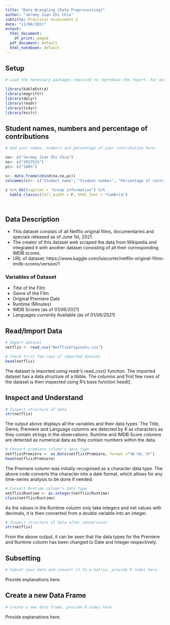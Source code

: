 ```yaml
---
title: "Data Wrangling (Data Preprocessing)"
author: "Jeremy Jian Zhi Chia"
subtitle: Practical assessment 1
date: "11/08/2021"
output:
  html_document:
    df_print: paged
  pdf_document: default
  html_notebook: default
---
```



## **Setup**

```r

# Load the necessary packages required to reproduce the report. For example:

library(kableExtra)
library(magrittr)
library(dplyr)
library(readr)
library(tidyr)
library(knitr)


```


## **Student names, numbers and percentage of contributions**
```r

# Add your names, numbers and percentage of your contribution here.

na<- c("Jeremy Jian Zhi Chia")
no<- c("3917515")
pc<- c("100%")

s<- data.frame(cbind(na,no,pc))
colnames(s)<- c("Student name", "Student number", "Percentage of contribution")

s %>% kbl(caption = "Group information") %>%
  kable_classic(full_width = F, html_font = "Cambria")




```

## **Data Description**

* This dataset consists of all Netflix original films, documentaries and specials released as of June 1st, 2021.
* The creator of this dataset web scraped the data from Wikipedia and integrated it with another dataset consisting of all their corresponding IMDB scores.
* URL of dataset: https://www.kaggle.com/luiscorter/netflix-original-films-imdb-scores/version/1

### **Variables of Dataset**

* Title of the Film
* Genre of the Film
* Original Premiere Date
* Runtime (Minutes)
* IMDB Scores (as of 01/06/2021)
* Languages currently Available (as of 01/06/2021)

## **Read/Import Data**

<!-- Read/Import the data into R, then save it as a data frame. You can use Base R functions or readr, xlsx, readxl, foreign, rvest packages for this purpose. In this step, you must provide the R codes with outputs (i.e. head of data set) and explain everything that you do in order to import/read/scrape the data set. You can provide the R codes with outputs using R chunks like this: -->

```r

# Import dataset
netflix <- read_csv("NetflixOriginals.csv")

# Check first few rows of imported dataset
head(netflix)

```

The dataset is imported using readr's read_csv() function. The imported dataset has a data structure of a tibble. The columns and first few rows of the dataset is then inspected using R's base function head().

## **Inspect and Understand**


```r

# Inspect structure of data
str(netflix)

```

The output above displays all the variables and their data types. The Title, Genre, Premiere and Language columns are detected by R as characters as they contain strings in the observations. Runtime and IMDB Score columns are detected as numerical data as they contain numbers within the data.

```r

# Convert premiere column's data type
netflix$Premiere <- as.Date(netflix$Premiere, format ="%B %d, %Y")
head(netflix$Premiere)

```
The Premiere column was initially recognised as a character data type. The above code converts this character into a date format, which allows for any time-series analysis to be done if needed.

```r

# Convert Runtime column's data type
netflix$Runtime <- as.integer(netflix$Runtime)
class(netflix$Runtime)

```
As the values in the Runtime column only take integers and not values with decimals, it is then converted from a double variable into an integer.

```r

# Inspect structure of data after conversions
str(netflix)

```
From the above output, it can be seen that the data types for the Premiere and Runtime column has been changed to Date and Integer respectively.

## **Subsetting** 

<!-- Subset the data frame using the first 10 observations (include all variables). Then convert it to a matrix. Check the structure of that matrix (i.e. check whether the matrix is a character, numeric, integer, factor, or logical) and explain in a few words why you ended up with that structure. Provide the R codes with outputs and explain everything that you do in this step. -->



```r

# Subset your data and convert it to a matrix, provide R codes here.


```

Provide explanations here.


## **Create a new Data Frame**

<!-- You will create a new data frame from scratch. Note that, this step is independent from the dataset that you used in the previous steps.  -->

<!-- In this step you should: -->

<!-- * Create a data frame from scratch with 2 variables and 10 observations. Your data frame has to contain one integer variable and one ordinal variable. Make sure that you factorised and ordered the ordinal variable properly. Show the structure of your variables and the levels of the ordinal variable. -->

<!-- * Create another numeric vector and use cbind() to add this vector to your data frame. After this step you should have 3 variables in the data frame.  -->


<!-- * Provide the R codes with outputs and explain everything that you do in this step.  -->


```r

# Create a new data frame, provide R codes here.


```

Provide explanations here.

<!-- ## IMPORTANT NOTE:  -->

<!-- The report must be uploaded to Assessment 1 section in Canvas as a **PDF** document with R codes and outputs showing. The easiest way to achieve this is to run all R chunks first, then **Preview** your notebook in **HTML** (by clicking Preview), then **Open in Browser (Chrome)**, then **Right Click on the report in Chrome** , then **Click Print** and Select the Destination Option to **Save as PDF**. Upload this PDF report as one single file via the Assessment 1 page in CANVAS. -->



<!-- **DELETE the instructional text provided in the template. Failure to do this will INCREASE the SIMILARITY INDEX reported in TURNITIN** If you have any questions regarding the Assessment instructions and the R template, please post it on the discussion board.  -->

<br>
<br>
